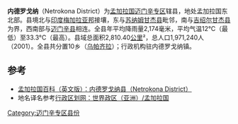 {{Infobox Bangladesh district
| name                    = 內德羅戈納縣
| native_name             = নেত্রকোনা জেলা
| image_skyline           = 
| image_alt               = 
| image_caption           = 
| image_map               =Bangladesh Netrakona District.png
| nickname                = 
| motto                   = 
| pushpin_label_position  = right
| latd  = 24.88|latm  = |lats  = |latNS  = 
| longd = 90.73|longm = |longs = |longEW = 
| coordinates_type        = 
| coordinates_display     = inline,title
| coordinates_footnotes   = 
| division_name           = [[迈门辛专区|迈门辛专区]]
| established_title       = 
| established_date        = 
| seat_type               = 
| seat                    = 
| leader_party            = 
| leader_title            = 
| leader_name             = 
| leader_title1           = 
| leader_name1            = 
| area_footnotes          = 
| area_total_km2          = 2810.40
| area_metro_km2          = 
| area_note               = 
| elevation_footnotes     = 
| elevation_m             = 
| population_footnotes    = 
| population_total        = 1971240
| population_as_of        = 2001
| population_rank         = 
| population_demonym      = 
| population_note         = 
| literacy_rate           = 34.94%
| postal_code             = 
| coast_km                = 
| maplink                 = 
| website                 = [http://banglapedia.search.com.bd/HT/N_0162.htm Banglapedia Article]
| footnotes               = 
}}
'''内德罗戈纳'''（Netrokona District）为[[孟加拉国|孟加拉国]][[迈门辛专区|迈门辛专区]]辖县，地处孟加拉国东北部。县境北与[[印度|印度]][[梅加拉亚邦|梅加拉亚邦]]接壤，东与[[苏纳姆甘杰县|苏纳姆甘杰县]]毗邻，南与[[吉绍尔甘杰县|吉绍尔甘杰县]]为界，西南部与[[迈门辛县|迈门辛县]]相连。全县年平均降雨量2,174毫米，平均气温12°C（最低）至33.3°C（最高）。县域总面积2,810.40[[平方千米|公里]]²，总人口1,971,240人（2001）。全县共分置10乡（[[乌帕齐拉|乌帕齐拉]]）；行政机构驻内德罗戈纳镇。

== 参考 ==
* [https://web.archive.org/web/20120204151128/http://www.banglapedia.org/httpdocs/HT/M_0432.HTM 孟加拉国百科（英文版）：内德罗戈纳县（Netrokona District）]
* 地名译名参考[http://www.xzqh.org/old/waiguo/asia/1021.htm 行政区划网：世界政区（亚洲）/孟加拉国] {{Wayback|url=http://www.xzqh.org/old/waiguo/asia/1021.htm |date=20120217212028 }}

[[Category:迈门辛专区县份|Category:迈门辛专区县份]]
{{孟加拉国行政区划}}
{{內德羅戈納县行政区划}}